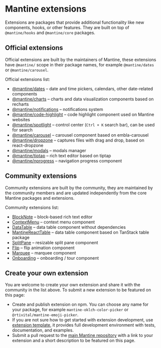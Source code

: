 

# Mantine extensions

Extensions are packages that provide additional functionality like
new components, hooks, or other features. They are built on top of
`@mantine/hooks` and `@mantine/core` packages.

## Official extensions

Official extensions are built by the maintainers of Mantine, these extensions have `@mantine/` scope
in their package names, for example `@mantine/dates` or `@mantine/carousel`.

Official extensions list:

- [@mantine/dates](/dates/getting-started) – date and time pickers, calendars, other date-related components
- [@mantine/charts](/charts/getting-started) – charts and data visualization components based on recharts
- [@mantine/notifications](/x/notifications) – notifications system
- [@mantine/code-highlight](/x/code-highilight) – code highlight component used on Mantine websites
- [@mantine/spotlight](/x/spotlight) – control center (`Ctrl + K` search bar), can be used for search
- [@mantine/carousel](/x/carousel) – carousel component based on embla-carousel
- [@mantine/dropzone](/x/dropzone) – captures files with drag and drop, based on react-dropzone
- [@mantine/modals](/x/modals) – modals manager
- [@mantine/tiptap](/x/tiptap) – rich text editor based on tiptap
- [@mantine/nprogress](/x/nprogress) – navigation progress component

## Community extensions

Community extensions are built by the community, they are maintained
by the community members and are updated independently from the core
Mantine packages and extensions.

Community extensions list:

- [BlockNote](https://www.blocknotejs.org/) – block-based rich text editor
- [ContextMenu](https://icflorescu.github.io/mantine-contextmenu/) – context menu component
- [DataTable](https://icflorescu.github.io/mantine-datatable/) – data table component without dependencies
- [MantineReactTable](https://v2.mantine-react-table.com/) – data table component based on TanStack table package
- [SplitPane](https://gfazioli.github.io/mantine-split-pane/) – resizable split pane component
- [Flip](https://gfazioli.github.io/mantine-flip/) – flip animation component
- [Marquee](https://gfazioli.github.io/mantine-marquee/) – marquee component
- [Onboarding](https://gfazioli.github.io/mantine-onboarding-tour/) – onboarding / tour component

## Create your own extension

You are welcome to create your own extension and share it with the community
in the list above. To submit a new extension to be featured on this page:

- Create and publish extension on npm. You can choose any name for your package, for example `mantine-oklch-color-picker` or `@rtivital/mantine-emoji-picker`.
- If you are not sure how to get started with extension development, use [extension template](https://github.com/mantinedev/extension-template), it provides full development environment with tests, documentation, and examples.
- Submit a pull request to the [main Mantine repository](https://github.com/mantinedev/mantine) with a link to your extension and a short description to be featured on this page.

